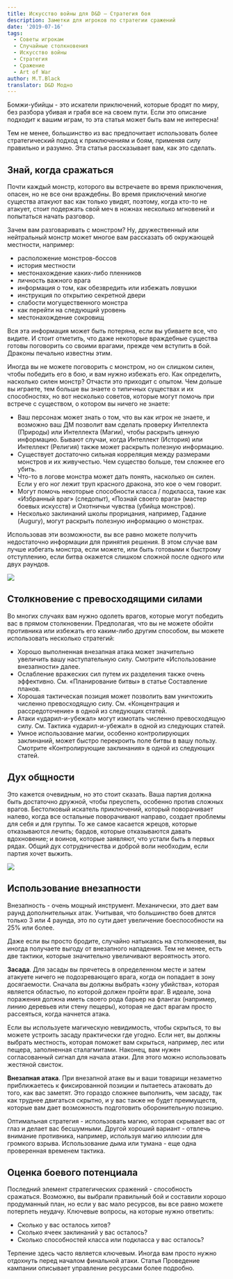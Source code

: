 ```yaml
---
title: Искусство войны для D&D — Стратегия боя
description: Заметки для игроков по стратегии сражений
date: '2019-07-16'
tags:
  - Советы игрокам
  - Случайные столкновения
  - Искусство войны
  - Стратегия
  - Сражение
  - Art of War
author: M.T.Black
translator: D&D Модно
---
```


Бомжи-убийцы - это искатели приключений, которые бродят по миру, без разбора убивая и грабя все на своем пути. Если это описание подходит к вашим играм, то эта статья может быть вам не интересна!

Тем не менее, большинство из вас предпочитает использовать более стратегический подход к приключениям и боям, применяя силу правильно и разумно. Эта статья рассказывает вам, как это сделать.

## Знай, когда сражаться

Почти каждый монстр, которого вы встречаете во время приключения, опасен, но не все они враждебны. Во время приключений многие существа атакуют вас как только увидят, поэтому, когда кто-то не атакует, стоит подержать свой меч в ножнах несколько мгновений и попытаться начать разговор.

Зачем вам разговаривать с монстром? Ну, дружественный или нейтральный монстр может многое вам рассказать об окружающей местности, например:

- расположение монстров-боссов
- история местности
- местонахождение каких-либо пленников
- личность важного врага
- информация о том, как обезвредить или избежать ловушки
- инструкция по открытию секретной двери
- слабости могущественного монстра
- как перейти на следующий уровень
- местонахождение сокровищ

Вся эта информация может быть потеряна, если вы убиваете все, что видите. И стоит отметить, что даже некоторые враждебные существа готовы поговорить со своими врагами, прежде чем вступить в бой. Драконы печально известны этим.

Иногда вы не можете поговорить с монстром, но он слишком силен, чтобы победить его в бою, и вам нужно избежать его. Как определить, насколько силен монстр? Отчасти это приходит с опытом. Чем дольше вы играете, тем больше вы знаете о типичных существах и их способностях, но вот несколько советов, которые могут помочь при встрече с существом, о котором вы ничего не знаете:

- Ваш персонаж может знать о том, что вы как игрок не знаете, и возможно ваш ДМ позволит вам сделать проверку Интеллекта (Природы) или Интеллекта (Магии), чтобы раскрыть ценную информацию. Бывают случаи, когда Интеллект (История) или Интеллект (Религия) также может раскрыть полезную информацию.
- Существует достаточно сильная корреляция между размерами монстров и их живучестью. Чем существо больше, тем сложнее его убить.
- Что-то в логове монстра может дать понять, насколько он силен. Если у его ног лежит труп красного дракона, это кое о чем говорит.
- Могут помочь некоторые способности класса / подкласса, такие как «Избранный враг» (следопыт), «Познай своего врага» (мастер боевых искусств) и Охотничьи чувства (убийца монстров).
- Несколько заклинаний школы прорицания, например, Гадание (Augury), могут раскрыть полезную информацию о монстрах.

Использовав эти возможности, вы все равно можете получить недостаточно информации для принятия решения. В этом случае вам лучше избегать монстра, если можете, или быть готовыми к быстрому отступлению, если битва окажется слишком сложной после одного или двух раундов.

![](https://pp.userapi.com/c855720/v855720227/7d8f0/Z5ujTZLtXuY.jpg)

## Столкновение с превосходящими силами

Во многих случаях вам нужно одолеть врагов, которые могут победить вас в прямом столкновении. Предполагая, что вы не можете обойти противника или избежать его каким-либо другим способом, вы можете использовать несколько стратегий:

- Хорошо выполненная внезапная атака может значительно увеличить вашу наступательную силу. Смотрите «Использование внезапности» далее.
- Ослабление вражеских сил путем их разделения также очень эффективно. См. «Планирование битвы» в статье Составление планов.
- Хорошая тактическая позиция может позволить вам уничтожить численно превосходящую силу. См. «Концентрация и рассредоточение» в одной из следующих статей.
- Атаки «ударил-и-убежал» могут измотать численно превосходящую силу. См. Тактика «ударил-и-убежал» в одной из следующих статей.
- Умное использование магии, особенно контролирующих заклинаний, может быстро перекроить поле битвы в вашу пользу. Смотрите «Контролирующие заклинания» в одной из следующих статей.

## Дух общности

Это кажется очевидным, но это стоит сказать. Ваша партия должна быть достаточно дружной, чтобы преуспеть, особенно против сложных врагов. Бестолковый искатель приключений, который поворачивает налево, когда все остальные поворачивают направо, создает проблемы для себя и для группы. То же самое касается жрецов, которые отказываются лечить; бардов, которые отказываются давать вдохновение; и воинов, которые заявляют, что устали быть в первых рядах. Общий дух сотрудничества и доброй воли необходим, если партия хочет выжить.

![](https://pp.userapi.com/c855720/v855720227/7d95a/8Mbnitghc60.jpg)

## Использование внезапности

Внезапность - очень мощный инструмент. Механически, это дает вам раунд дополнительных атак. Учитывая, что большинство боев длятся только 3 или 4 раунда, это по сути дает увеличение боеспособности на 25% или более.

Даже если вы просто бродите, случайно натыкаясь на столкновения, вы иногда получаете выгоду от внезапного нападения. Тем не менее, есть две тактики, которые значительно увеличивают вероятность этого.

**Засада**. Для засады вы прячетесь в определенном месте и затем атакуете ничего не подозревающего врага, когда он попадает в зону досягаемости. Сначала вы должны выбрать «зону убийства», которая является областью, по которой должен пройти враг. В идеале, зона поражения должна иметь своего рода барьер на флангах (например, линию деревьев или стену пещеры), которая не даст врагам просто рассеяться, когда начнется атака.

Если вы используете магическую невидимость, чтобы скрыться, то вы можете устроить засаду практически где угодно. Если нет, вы должны выбрать местность, которая поможет вам скрыться, например, лес или пещера, заполненная сталагмитами. Наконец, вам нужен согласованный сигнал для начала атаки. Для этого можно использовать жестяной свисток.

**Внезапная атака**. При внезапной атаке вы и ваши товарищи незаметно приближаетесь к фиксированной позиции и пытаетесь атаковать до того, как вас заметят. Это гораздо сложнее выполнить, чем засаду, так как труднее двигаться скрытно, и у вас также не будет преимуществ, которые вам дает возможность подготовить оборонительную позицию.

Оптимальная стратегия - использовать магию, которая скрывает вас от глаз и делает вас бесшумными. Другой хороший вариант - отвлечь внимание противника, например, используя магию иллюзии для громкого взрыва. Использование дыма или тумана - еще одна проверенная временем тактика.

## Оценка боевого потенциала

Последний элемент стратегических сражений - способность сражаться. Возможно, вы выбрали правильный бой и составили хорошо продуманный план, но если у вас мало ресурсов, вы все равно можете потерпеть неудачу. Ключевые вопросы, на которые нужно ответить:

- Сколько у вас осталось хитов?
- Сколько ячеек заклинаний у вас осталось?
- Сколько способностей класса или подкласса у вас осталось?

Терпение здесь часто является ключевым. Иногда вам просто нужно отдохнуть перед началом финальной атаки. Статья Проведение кампании описывает управление ресурсами более подробно.
